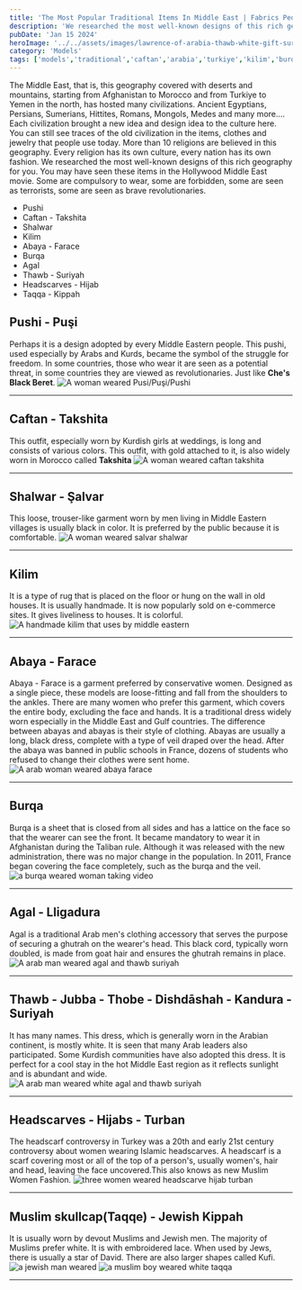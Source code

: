 ```yaml
---
title: 'The Most Popular Traditional Items In Middle East | Fabrics Pedia'
description: 'We researched the most well-known designs of this rich geography for you. You may have seen these items in the Hollywood Middle East movie. Some are compulsory to wear, some are forbidden, some are seen as terrorists, some are seen as brave revolutionaries.'
pubDate: 'Jan 15 2024'
heroImage: '../../assets/images/lawrence-of-arabia-thawb-white-gift-suriyah.png'
category: 'Models'
tags: ['models','traditional','caftan','arabia','turkiye','kilim','burqa']
---
```

The Middle East, that is, this geography covered with deserts and mountains, 
starting from Afghanistan to Morocco and from Turkiye to Yemen in the north, 
has hosted many civilizations. Ancient Egyptians, Persians, Sumerians, Hittites,
Romans, Mongols, Medes and many more…. Each civilization brought a new idea and
design idea to the culture here. You can still see traces of the old civilization
in the items, clothes and jewelry that people use today. More than 10 religions
are believed in this geography. Every religion has its own culture, every nation
has its own fashion. We researched the most well-known designs of this rich
geography for you. You may have seen these items in the Hollywood Middle East
movie. Some are compulsory to wear, some are forbidden, some are seen as
terrorists, some are seen as brave revolutionaries. 

* Pushi
* Caftan - Takshita
* Shalwar
* Kilim
* Abaya - Farace
* Burqa
* Agal
* Thawb - Suriyah
* Headscarves - Hijab
* Taqqa - Kippah


## Pushi - Puşi

Perhaps it is a design adopted by every Middle Eastern people.
This pushi, used especially by Arabs and Kurds, became the symbol
of the struggle for freedom. In some countries, those who wear
it are seen as a potential threat, in some countries they are
viewed as revolutionaries. Just like **Che's Black Beret**.
![A woman weared Pusi/Puşi/Pushi](src/assets/images/pushi-pusi.webp)

--------------------------

## Caftan - Takshita

This outfit, especially worn by Kurdish girls at weddings,
is long and consists of various colors. This outfit, 
with gold attached to it, is also widely worn in Morocco
called **Takshita**
![A woman weared caftan takshita](src/assets/images/caftan-takshita.jpg)

-------------------------

## Shalwar - Şalvar

This loose, trouser-like garment worn by men living
in Middle Eastern villages is usually black in color.
It is preferred by the public because it is comfortable.
![A woman weared salvar shalwar](src/assets/images/salvar-shalwar.webp)

---------------------------

## Kilim

It is a type of rug that is placed on the floor 
or hung on the wall in old houses. It is usually 
handmade. It is now popularly sold on e-commerce sites. 
It gives liveliness to houses. It is colorful.
![A handmade kilim that uses by middle eastern](src/assets/images/handmade-kilim.webp)

----------------------------

## Abaya - Farace

Abaya - Farace is a garment preferred by conservative women. 
Designed as a single piece, these models are loose-fitting 
and fall from the shoulders to the ankles. There are many 
women who prefer this garment, which covers the entire body, 
excluding the face and hands. It is a traditional dress widely 
worn especially in the Middle East and Gulf countries. The difference 
between abayas and abayas is their style of clothing. Abayas are usually 
a long, black dress, complete with a type of veil draped over the head. 
After the abaya was banned in public schools in France, dozens of students 
who refused to change their clothes were sent home.
![A arab woman weared abaya farace](src/assets/images/abaya-farace.jpg)

-----------------------------

## Burqa

Burqa is a sheet that is closed from all sides and has 
a lattice on the face so that the wearer can see the front. 
It became mandatory to wear it in Afghanistan during the 
Taliban rule. Although it was released with the new administration, 
there was no major change in the population. In 2011, 
France began covering the face completely, such as the burqa and the veil.
![a burqa weared woman taking video](src/assets/images/a-burqa-weared-woman-taking-video.jpg)

-----------------------------------

## Agal - Lligadura

Agal is a traditional Arab men's clothing accessory
that serves the purpose of securing a ghutrah on the wearer's head.
This black cord, typically worn doubled, is made from goat hair
and ensures the ghutrah remains in place.
![A arab man weared agal and thawb suriyah](src/assets/images/agal-lligadura.jpg)

-----------------------------------

## Thawb - Jubba - Thobe - Dishdāshah - Kandura - Suriyah 

It has many names. This dress, which is generally worn in the Arabian continent,
is mostly white. It is seen that many Arab leaders also participated. 
Some Kurdish communities have also adopted this dress. 
It is perfect for a cool stay in the hot Middle East region
as it reflects sunlight and is abundant and wide.
![A arab man weared white agal and thawb suriyah](src/assets/images/a-man-weared-thawb.jpg)

-----------------------------

## Headscarves - Hijabs - Turban

The headscarf controversy in Turkey was a 20th and early
21st century controversy about women wearing Islamic headscarves.
A headscarf is a scarf covering most or all of the top of a person's,
usually women's, hair and head, leaving the face uncovered.This also knows as new Muslim Women Fashion.
![three women weared headscarve hijab turban](src/assets/images/three-women-weared-headscarve-hijab-turban.jpg)

----------------------------

## Muslim skullcap(Taqqe) - Jewish Kippah

It is usually worn by devout Muslims and Jewish men. 
The majority of Muslims prefer white. It is with embroidered lace. 
When used by Jews, there is usually a star of David. 
There are also larger shapes called Kufi. 
![a jewish man weared](src/assets/images/a-jewish-man-weared.jpg)
![a muslim boy weared white taqqa](src/assets/images/a-muslim-boy-weared-white-taqqa.jpg)

---------------------------------------
